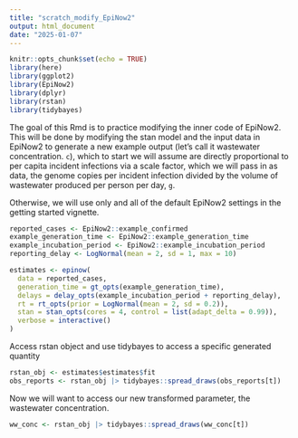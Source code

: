 ```yaml
---
title: "scratch_modify_EpiNow2"
output: html_document
date: "2025-01-07"
---
```


```r
knitr::opts_chunk$set(echo = TRUE)
library(here)
library(ggplot2)
library(EpiNow2)
library(dplyr)
library(rstan)
library(tidybayes)
```

The goal of this Rmd is to practice modifying the inner code of EpiNow2.
This will be done by modifying the stan model and the input data in EpiNow2 to generate a new example output (let's call it wastewater concentration. `c`), 
which to start we will assume are directly proportional to per capita incident
infections via a scale factor, which we will pass in as data, the genome copies per incident infection divided by the volume of wastewater produced per person per day, `g`. 

Otherwise, we will use only and all of the default EpiNow2 settings in the getting started vignette. 

```r
reported_cases <- EpiNow2::example_confirmed
example_generation_time <- EpiNow2::example_generation_time
example_incubation_period <- EpiNow2::example_incubation_period
reporting_delay <- LogNormal(mean = 2, sd = 1, max = 10)

estimates <- epinow(
  data = reported_cases,
  generation_time = gt_opts(example_generation_time),
  delays = delay_opts(example_incubation_period + reporting_delay),
  rt = rt_opts(prior = LogNormal(mean = 2, sd = 0.2)),
  stan = stan_opts(cores = 4, control = list(adapt_delta = 0.99)),
  verbose = interactive()
)
``` 
Access rstan object and use tidybayes to access a specific generated quantity
```r
rstan_obj <- estimates$estimates$fit
obs_reports <- rstan_obj |> tidybayes::spread_draws(obs_reports[t])
```

Now we will want to access our new transformed parameter, the wastewater
concentration.
```r
ww_conc <- rstan_obj |> tidybayes::spread_draws(ww_conc[t])
```

